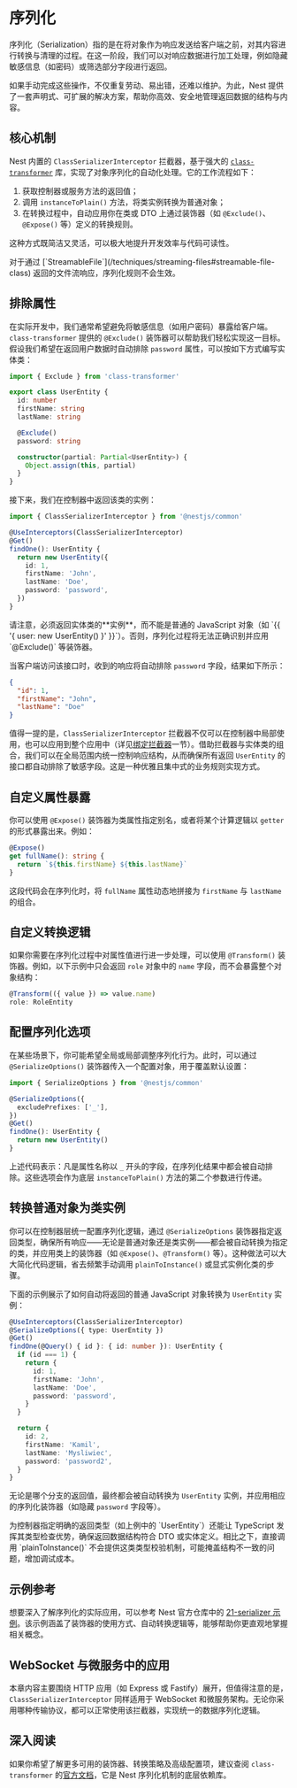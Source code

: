 # 序列化

序列化（Serialization）指的是在将对象作为响应发送给客户端之前，对其内容进行转换与清理的过程。在这一阶段，我们可以对响应数据进行加工处理，例如隐藏敏感信息（如密码）或筛选部分字段进行返回。

如果手动完成这些操作，不仅重复劳动、易出错，还难以维护。为此，Nest 提供了一套声明式、可扩展的解决方案，帮助你高效、安全地管理返回数据的结构与内容。

## 核心机制

Nest 内置的 `ClassSerializerInterceptor` 拦截器，基于强大的 [`class-transformer`](https://github.com/typestack/class-transformer) 库，实现了对象序列化的自动化处理。它的工作流程如下：

1. 获取控制器或服务方法的返回值；
2. 调用 `instanceToPlain()` 方法，将类实例转换为普通对象；
3. 在转换过程中，自动应用你在类或 DTO 上通过装饰器（如 `@Exclude()`、`@Expose()` 等）定义的转换规则。

这种方式既简洁又灵活，可以极大地提升开发效率与代码可读性。

<CalloutInfo type="warning">
  对于通过 [`StreamableFile`](/techniques/streaming-files#streamable-file-class)
  返回的文件流响应，序列化规则不会生效。
</CalloutInfo>

## 排除属性

在实际开发中，我们通常希望避免将敏感信息（如用户密码）暴露给客户端。`class-transformer` 提供的 `@Exclude()` 装饰器可以帮助我们轻松实现这一目标。假设我们希望在返回用户数据时自动排除 `password` 属性，可以按如下方式编写实体类：

```ts
import { Exclude } from 'class-transformer'

export class UserEntity {
  id: number
  firstName: string
  lastName: string

  @Exclude()
  password: string

  constructor(partial: Partial<UserEntity>) {
    Object.assign(this, partial)
  }
}
```

接下来，我们在控制器中返回该类的实例：

```ts
import { ClassSerializerInterceptor } from '@nestjs/common'

@UseInterceptors(ClassSerializerInterceptor)
@Get()
findOne(): UserEntity {
  return new UserEntity({
    id: 1,
    firstName: 'John',
    lastName: 'Doe',
    password: 'password',
  })
}
```

<CalloutInfo type="warning">
请注意，必须返回实体类的**实例**，而不能是普通的 JavaScript 对象（如 `{{ '{ user: new UserEntity() }' }}`）。否则，序列化过程将无法正确识别并应用 `@Exclude()` 等装饰器。
</CalloutInfo>

当客户端访问该接口时，收到的响应将自动排除 `password` 字段，结果如下所示：

```json
{
  "id": 1,
  "firstName": "John",
  "lastName": "Doe"
}
```

值得一提的是，`ClassSerializerInterceptor` 拦截器不仅可以在控制器中局部使用，也可以应用到整个应用中（详见[绑定拦截器](/interceptors#绑定拦截器)一节）。借助拦截器与实体类的组合，我们可以在全局范围内统一控制响应结构，从而确保所有返回 `UserEntity` 的接口都自动排除了敏感字段。这是一种优雅且集中式的业务规则实现方式。

## 自定义属性暴露

你可以使用 `@Expose()` 装饰器为类属性指定别名，或者将某个计算逻辑以 `getter` 的形式暴露出来。例如：

```ts
@Expose()
get fullName(): string {
  return `${this.firstName} ${this.lastName}`
}
```

这段代码会在序列化时，将 `fullName` 属性动态地拼接为 `firstName` 与 `lastName` 的组合。

## 自定义转换逻辑

如果你需要在序列化过程中对属性值进行进一步处理，可以使用 `@Transform()` 装饰器。例如，以下示例中只会返回 `role` 对象中的 `name` 字段，而不会暴露整个对象结构：

```ts
@Transform(({ value }) => value.name)
role: RoleEntity
```

## 配置序列化选项

在某些场景下，你可能希望全局或局部调整序列化行为。此时，可以通过 `@SerializeOptions()` 装饰器传入一个配置对象，用于覆盖默认设置：

```ts
import { SerializeOptions } from '@nestjs/common'

@SerializeOptions({
  excludePrefixes: ['_'],
})
@Get()
findOne(): UserEntity {
  return new UserEntity()
}
```

上述代码表示：凡是属性名称以 `_` 开头的字段，在序列化结果中都会被自动排除。这些选项会作为底层 `instanceToPlain()` 方法的第二个参数进行传递。

## 转换普通对象为类实例

你可以在控制器层统一配置序列化逻辑，通过 `@SerializeOptions` 装饰器指定返回类型，确保所有响应——无论是普通对象还是类实例——都会被自动转换为指定的类，并应用类上的装饰器（如 `@Expose()`、`@Transform()` 等）。这种做法可以大大简化代码逻辑，省去频繁手动调用 `plainToInstance()` 或显式实例化类的步骤。

下面的示例展示了如何自动将返回的普通 JavaScript 对象转换为 `UserEntity` 实例：

```ts
@UseInterceptors(ClassSerializerInterceptor)
@SerializeOptions({ type: UserEntity })
@Get()
findOne(@Query() { id }: { id: number }): UserEntity {
  if (id === 1) {
    return {
      id: 1,
      firstName: 'John',
      lastName: 'Doe',
      password: 'password',
    }
  }

  return {
    id: 2,
    firstName: 'Kamil',
    lastName: 'Mysliwiec',
    password: 'password2',
  }
}
```

无论是哪个分支的返回值，最终都会被自动转换为 `UserEntity` 实例，并应用相应的序列化装饰器（如隐藏 `password` 字段等）。

<CalloutInfo>
  为控制器指定明确的返回类型（如上例中的 `UserEntity`）还能让 TypeScript
  发挥其类型检查优势，确保返回数据结构符合 DTO 或实体定义。相比之下，直接调用
  `plainToInstance()`
  不会提供这类类型校验机制，可能掩盖结构不一致的问题，增加调试成本。
</CalloutInfo>

## 示例参考

想要深入了解序列化的实际应用，可以参考 Nest 官方仓库中的 [21-serializer 示例](https://github.com/nestjs/nest/tree/master/sample/21-serializer)。该示例涵盖了装饰器的使用方式、自动转换逻辑等，能够帮助你更直观地掌握相关概念。

## WebSocket 与微服务中的应用

本章内容主要围绕 HTTP 应用（如 Express 或 Fastify）展开，但值得注意的是，`ClassSerializerInterceptor` 同样适用于 WebSocket 和微服务架构。无论你采用哪种传输协议，都可以正常使用该拦截器，实现统一的数据序列化逻辑。

## 深入阅读

如果你希望了解更多可用的装饰器、转换策略及高级配置项，建议查阅 `class-transformer` 的[官方文档](https://github.com/typestack/class-transformer)，它是 Nest 序列化机制的底层依赖库。

